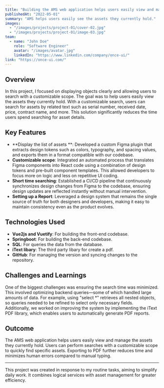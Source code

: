 ```yaml
---
title: "Building the AMS web application helps users easily view and manage the assets they currently hold."
publishedAt: "2022-05-01"
summary: "AMS helps users easily see the assets they currently hold."
images:
  - "/images/projects/project-01/cover-02.jpg"
  - "/images/projects/project-01/image-03.jpg"
team:
  - name: "John Doe"
    role: "Software Engineer"
    avatar: "/images/avatar.jpg"
    linkedIn: "https://www.linkedin.com/company/once-ui/"
link: "https://once-ui.com/"
---
```


## Overview

In this project, I focused on displaying objects clearly and allowing users to search with a customizable scope. The goal was to help users easily view the assets they currently hold. With a customizable search, users can search for assets by related text such as serial number, received date, price, contract name, and more. This solution significantly reduces the time users spend searching for asset details.

## Key Features

- **Display the list of assets **: Developed a custom Figma plugin that extracts design tokens such as colors, typography, and spacing values, and exports them in a format compatible with our codebase.
- **Customizable scope**: Integrated an automated process that translates Figma components into React code using a combination of design tokens and pre-built component templates. This allowed developers to focus more on logic and less on repetitive UI coding.
- **Short time searching**: Established a CI/CD pipeline that continuously synchronizes design changes from Figma to the codebase, ensuring design updates are reflected instantly without manual intervention.
- **Setting up a Report**: Leveraged a design system that remains the single source of truth for both designers and developers, making it easy to maintain consistency even as the product evolves.

## Technologies Used

- **Vue2js and Vuetify**: For building the front-end codebase.
- **Springboot**: For building the back-end codebase.
- **SQL**: For queries the data from the database.
- **iText libary**: The third party libary for create a pdf.
- **GitHub**: For managing the version and syncing changes to the repository.

## Challenges and Learnings

One of the biggest challenges was ensuring the search time was minimized. This involved optimizing backend queries—some of which handled large amounts of data. For example, using "select *" retrieves all nested objects, so queries needed to be refined to select only necessary fields. Additionally, we worked on improving the system by implementing the iText PDF library, which enables users to automatically generate PDF reports.

## Outcome

The AMS web application helps users easily view and manage the assets they currently hold. Users can perform searches with a customizable scope to quickly find specific assets. Exporting to PDF further reduces time and minimizes human errors compared to manual typing.

---

This project was created in response to my routine tasks, aiming to simplify daily work. It combines logical services with asset management for greater efficiency.